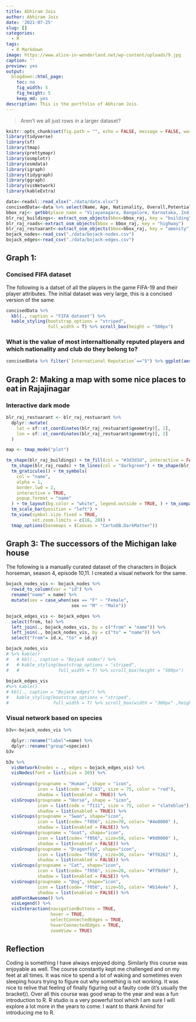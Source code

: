 ```yaml
---
title: Abhiram Jois
author: Abhiram Jois
date: '2021-07-25'
slug: []
categories:
  - R
tags:
  - R Markdown
image: https://www.alice-in-wonderland.net/wp-content/uploads/9.jpg
caption: ''
preview: yes
output:
  blogdown::html_page:
    toc: no
    fig_width: 5
    fig_height: 5
    keep_md: yes
description: This is the portfolio of Abhiram Jois.
---
```


> Aren't we all just rows in a larger dataset?

```r
knitr::opts_chunk$set(fig.path = "", echo = FALSE, message = FALSE, warning = FALSE)
library(tidyverse)
library(sf)
library(tmap)
library(prettymapr)
library(osmplotr)
library(osmdata)
library(igraph)
library(tidygraph)
library(ggraph)
library(visNetwork)
library(kableExtra)
```

```r
data<-readxl::read_xlsx("./data/data.xlsx")
concisedData<-data %>% select(Name, Age, Nationality, Overall,Potential, Club, Value, Wage, Position, `Preferred Foot`, `Body Type`, `Skill Moves`,BallControl, SprintSpeed, GKHandling,`International Reputation`, GKReflexes)
bbox_raj<- getbb(place_name = "Vijayanagara, Bangalore, Karnataka, India")
blr_raj_buildings<- extract_osm_objects(bbox=bbox_raj, key = "building")
blr_raj_roads<-extract_osm_objects(bbox = bbox_raj, key = "highway")
blr_raj_restuarant<-extract_osm_objects(bbox=bbox_raj, key = "amenity", value= "restaurant", return_type = "point")
bojack_nodes<-read_csv("./data/bojack-nodes.csv")
bojack_edges<-read_csv("./data/bojack-edges.csv")
```

## Graph 1: 

### Concised FIFA dataset

The following is a datset of all the players in the game FIFA-19 and their player attributes. The initial dataset was very large, this is a concised version of the same.

```r
concisedData %>%  
  kbl(., caption = "FIFA dataset") %>%
  kable_styling(bootstrap_options = "striped",
                full_width = T) %>% scroll_box(height = "500px")
```


### What is the value of most internaltionally reputed players and which nationality and club do they belong to?

```r
concisedData %>% filter(`International Reputation`=="5") %>% ggplot(aes(x=`International Reputation`,fill=Value))+geom_bar()+facet_grid(Nationality~Club)
```

## Graph 2: Making a map with some nice places to eat in Rajajinagar

### Interactive dark mode

```r

blr_raj_restuarant <- blr_raj_restuarant %>%
  dplyr::mutate(
    lat = sf::st_coordinates(blr_raj_restuarant$geometry)[, 1],
    lon = sf::st_coordinates(blr_raj_restuarant$geometry)[, 2]
  )

map <- tmap_mode("plot")

tm_shape(blr_raj_buildings) + tm_fill(col = "#3d3d3d", interactive = FALSE) +
  tm_shape(blr_raj_roads) + tm_lines(col = "darkgreen") + tm_shape(blr_raj_restuarant) +
  tm_graticules() + tm_symbols(
    col = "name",
    alpha = 1,
    border.lwd = 2,
    interactive = TRUE,
    popup.format = "name"
  ) + tm_layout(bg.color = "white", legend.outside = TRUE, ) + tm_compass() +
  tm_scale_bar(position = "left") +
  tm_view(symbol.size.fixed = TRUE,
          set.zoom.limits = c(16, 20)) +
  tmap_options(basemaps = (Canvas = "CartoDB.DarkMatter"))

```

## Graph 3: The successors of the Michigan lake house

The following is a manually curated dataset of the characters in Bojack horseman, season 4, episode 10,11. I created a visual network for the same. 

```r

bojack_nodes_vis <- bojack_nodes %>% 
  rowid_to_column(var = "id") %>% 
  rename("name" = name) %>% 
  mutate(sex = case_when(sex == "F" ~ "Female",
                         sex == "M" ~ "Male"))

bojack_edges_vis <- bojack_edges %>% 
  select(from, to) %>% 
  left_join(., bojack_nodes_vis, by = c("from" = "name")) %>% 
  left_join(., bojack_nodes_vis, by = c("to" = "name")) %>%
  select("from"= id.x, "to" = id.y)

bojack_nodes_vis 
# %>% kable()
#   # kbl(., caption = "Bojack nodes") %>%
#   # kable_styling(bootstrap_options = "striped",
#   #               full_width = T) %>% scroll_box(height = "500px")
  
bojack_edges_vis 
#%>% kable()
# kbl(., caption = "Bojack edges") %>%
#   kable_styling(bootstrap_options = "striped",
#                 full_width = T) %>% scroll_box(width = "300px" ,height = "500px")
```

### Visual network based on species

```r
b3v<-bojack_nodes_vis %>% 

  dplyr::rename("label"=name) %>%
  dplyr::rename("group"=species)
b3v

b3v %>% 
  visNetwork(nodes = ., edges = bojack_edges_vis) %>%  
  visNodes(font = list(size = 30)) %>% 
  
  visGroups(groupname = "Human", shape = "icon", 
            icon = list(code = "f183", size = 75, color = "red"),
            shadow = list(enabled = TRUE)) %>%
  visGroups(groupname = "Horse", shape = "icon", 
            icon = list(code = "f111", size = 75, color = "slateblue"), 
            shadow = list(enabled = TRUE)) %>% 
  visGroups(groupname = "Swan", shape="icon",
            icon = list(code= "f056", size=70, color= "#4e0000" ),
            shadow = list(enabled = FALSE)) %>% 
  visGroups(groupname = "Goat", shape="icon",
            icon = list(code= "f056", size=50, color= "#9d0000" ),
            shadow = list(enabled = FALSE)) %>% 
  visGroups(groupname = "Dragonfly", shape="icon",
            icon = list(code= "f056", size=30, color= "#ff6262" ),
            shadow = list(enabled = FALSE)) %>% 
  visGroups(groupname = "Cat", shape="icon",
            icon = list(code= "f056", size=20, color= "#ff9d9d" ),
            shadow = list(enabled = FALSE)) %>% 
  visGroups(groupname = "Dog", shape="icon",
            icon = list(code= "f056", size=55, color= "#b14e4e" ),
            shadow = list(enabled = FALSE)) %>% 
  addFontAwesome() %>% 
  visLegend() %>%
  visInteraction(navigationButtons = TRUE,
                 hover = TRUE,
                 selectConnectedEdges = TRUE,
                 hoverConnectedEdges = TRUE,
                 zoomView = TRUE)
```


## Reflection

Coding is something I have always enjoyed doing. Similarly this course was enjoyable as well. The course constantly kept me challenged and on my feet at all times. It was nice to spend a lot of waking and sometimes even sleeping hours trying to figure out why something is not working. It was nice to relive that feeling of finally figuring out a faulty code (it's usually the bracket)). Over all this course was good wrap to the year and was a fun introduction to R. R studio is a very powerful tool which I am sure I will explore a lot more in the years to come. I want to thank Arvind for introducing me to R.
